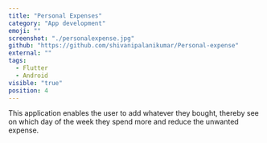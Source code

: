```yaml
---
title: "Personal Expenses"
category: "App development"
emoji: ""
screenshot: "./personalexpense.jpg"
github: "https://github.com/shivanipalanikumar/Personal-expense"
external: ""
tags:
  - Flutter
  - Android
visible: "true"
position: 4
---
```


This application enables the user to add whatever they bought, thereby see on which day of the week they spend more and reduce the unwanted expense.
